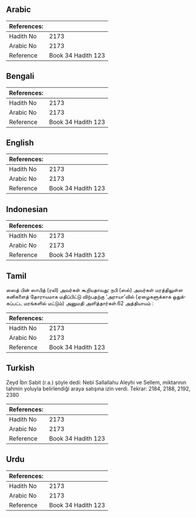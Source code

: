 ## Arabic


<div dir="rtl" lang="ar" style={{fontSize:'larger',backgroundColor:'#f8f9fa',padding:20}}>

</div>
<div style={{backgroundColor:'#f8f9fa',padding:20, marginBottom: 10}}><table> <thead> <tr> <th>References:</th> <th></th> </tr> </thead> <tbody><tr><td>Hadith No</td><td>2173</td></tr><tr><td>Arabic No</td><td>2173</td></tr><tr><td>Reference</td><td>Book 34 Hadith 123</td></tr></tbody></table></div>

## Bengali


<div dir="ltr" lang="bn" style={{fontSize:'larger',backgroundColor:'#f8f9fa',padding:20}}>

</div>
<div style={{backgroundColor:'#f8f9fa',padding:20, marginBottom: 10}}><table> <thead> <tr> <th>References:</th> <th></th> </tr> </thead> <tbody><tr><td>Hadith No</td><td>2173</td></tr><tr><td>Arabic No</td><td>2173</td></tr><tr><td>Reference</td><td>Book 34 Hadith 123</td></tr></tbody></table></div>

## English


<div dir="ltr" lang="en" style={{fontSize:'larger',backgroundColor:'#f8f9fa',padding:20}}>

</div>
<div style={{backgroundColor:'#f8f9fa',padding:20, marginBottom: 10}}><table> <thead> <tr> <th>References:</th> <th></th> </tr> </thead> <tbody><tr><td>Hadith No</td><td>2173</td></tr><tr><td>Arabic No</td><td>2173</td></tr><tr><td>Reference</td><td>Book 34 Hadith 123</td></tr></tbody></table></div>

## Indonesian


<div dir="ltr" lang="id" style={{fontSize:'larger',backgroundColor:'#f8f9fa',padding:20}}>

</div>
<div style={{backgroundColor:'#f8f9fa',padding:20, marginBottom: 10}}><table> <thead> <tr> <th>References:</th> <th></th> </tr> </thead> <tbody><tr><td>Hadith No</td><td>2173</td></tr><tr><td>Arabic No</td><td>2173</td></tr><tr><td>Reference</td><td>Book 34 Hadith 123</td></tr></tbody></table></div>

## Tamil


<div dir="ltr" lang="ta" style={{fontSize:'larger',backgroundColor:'#f8f9fa',padding:20}}>
ஸைத் பின் ஸாபித் (ரலி) அவர்கள் கூறியதாவது: நபி (ஸல்) அவர்கள் மரத்திலுள்ள கனிகளைத் தோராயமாக மதிப்பிட்டு விற்பதற்கு ‘அராயா’வில் (ஏழைகளுக்காக ஒதுக்கப்பட்ட மரங்களில் மட்டும்) அனுமதி அளித்தார்கள்.62 அத்தியாயம் :
</div>
<div style={{backgroundColor:'#f8f9fa',padding:20, marginBottom: 10}}><table> <thead> <tr> <th>References:</th> <th></th> </tr> </thead> <tbody><tr><td>Hadith No</td><td>2173</td></tr><tr><td>Arabic No</td><td>2173</td></tr><tr><td>Reference</td><td>Book 34 Hadith 123</td></tr></tbody></table></div>

## Turkish


<div dir="ltr" lang="tr" style={{fontSize:'larger',backgroundColor:'#f8f9fa',padding:20}}>
Zeyd İbn Sabit (r.a.) şöyle dedi: Nebi Sallallahu Aleyhi ve Sellem, miktarının tahmin yoluyla belirlendiği araya satışına izin verdi. Tekrar: 2184, 2188, 2192, 2380
</div>
<div style={{backgroundColor:'#f8f9fa',padding:20, marginBottom: 10}}><table> <thead> <tr> <th>References:</th> <th></th> </tr> </thead> <tbody><tr><td>Hadith No</td><td>2173</td></tr><tr><td>Arabic No</td><td>2173</td></tr><tr><td>Reference</td><td>Book 34 Hadith 123</td></tr></tbody></table></div>

## Urdu


<div dir="rtl" lang="ur" style={{fontSize:'larger',backgroundColor:'#f8f9fa',padding:20}}>

</div>
<div style={{backgroundColor:'#f8f9fa',padding:20, marginBottom: 10}}><table> <thead> <tr> <th>References:</th> <th></th> </tr> </thead> <tbody><tr><td>Hadith No</td><td>2173</td></tr><tr><td>Arabic No</td><td>2173</td></tr><tr><td>Reference</td><td>Book 34 Hadith 123</td></tr></tbody></table></div>